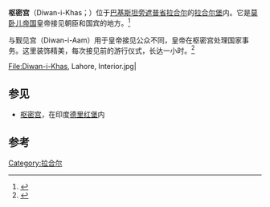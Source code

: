 {{Infobox building
|name       = 枢密宫
|native_name= {{nq|دیوانِ خاص}}
|image               =Dewan-e-Khas (Hall of Special Audience).JPG
|image_size          = 300px
|architectural_style = 莫卧儿
|location            = {{flagicon|Pakistan}}[[巴基斯坦|巴基斯坦]][[旁遮普省|旁遮普省]][[拉合尔|拉合尔]]  
}}
'''枢密宫'''（Diwan-i-Khas；{{lang-ur|{{nq|دیوانِ خاص}}}}）位于[[巴基斯坦|巴基斯坦]][[旁遮普省|旁遮普省]][[拉合尔|拉合尔]]的[[拉合尔堡|拉合尔堡]]内。它是[[莫卧儿帝国|莫卧儿帝国]]皇帝接见朝臣和国宾的地方。<ref name="IA">{{cite web |url=http://islamic-arts.org/2011/the-citadel-lahore-fort/ |title=The Citadel (Lahore Fort) |year=2011 |website= |publisher=Islamics Arts and Architecture |accessdate=2016-07-13 |archive-date=2018-12-25 |archive-url=https://web.archive.org/web/20181225122702/http://islamic-arts.org/2011/the-citadel-lahore-fort/ |dead-url=no }}</ref> 

与觐见宫（Diwan-i-Aam）用于皇帝接见公众不同，皇帝在枢密宫处理国家事务。这里装饰精美，每次接见前的游行仪式，长达一小时。<ref>{{cite book|last1=Latif|first1=Syad Muhammad|title=Lahore: Its History, Architectural Remains and Antiquities: With an Account of Its Modern Institutions, Inhabitants, Their Trade, Customs, &c|date=1892|publisher=Oxford University|location=New Imperial Press (London)|pages=426}}</ref> 

<gallery>
File:Diwan-i-Khas, Lahore, Interior.jpg|
</gallery>

==参见==
*[[枢密宫|枢密宫]]，在印度[[德里|德里]][[红堡|红堡]]内

==参考==
{{Reflist}}
[[Category:拉合尔|Category:拉合尔]]